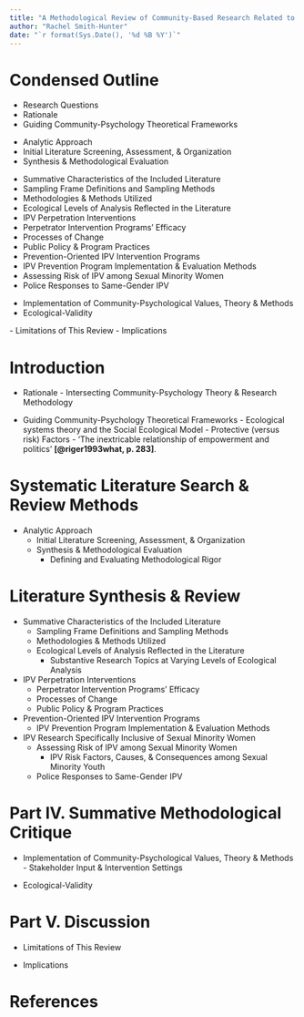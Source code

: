 ```yaml
---
title: "A Methodological Review of Community-Based Research Related to Intimate Partner Violence"
author: "Rachel Smith-Hunter"
date: "`r format(Sys.Date(), '%d %B %Y')`"
---
```


# Condensed Outline {.shrink}

\textsc{\textcolor{mnblue}{Introduction}} <!-- Part I. -->

- Research Questions
- Rationale
- Guiding Community-Psychology Theoretical Frameworks

\textsc{\textcolor{mnblue}{Systematic Literature Search \& Review Methods}} <!-- Part II. -->

- Analytic Approach
- Initial Literature Screening, Assessment, \& Organization
- Synthesis & Methodological Evaluation

\textsc{\textcolor{mnblue}{Literature Synthesis \& Review}}  <!-- Part III. -->

- Summative Characteristics of the Included Literature
- Sampling Frame Definitions and Sampling Methods
- Methodologies & Methods Utilized
- Ecological Levels of Analysis Reflected in the Literature
- IPV Perpetration Interventions
- Perpetrator Intervention Programs' Efficacy
- Processes of Change
- Public Policy & Program Practices
- Prevention-Oriented IPV Intervention Programs
- IPV Prevention Program Implementation & Evaluation Methods
- Assessing Risk of IPV among Sexual Minority Women
- Police Responses to Same-Gender IPV

\textsc{\textcolor{mnblue}{Summative Methodological Critique}} <!-- Part IV. -->

- Implementation of Community-Psychological Values, Theory \& Methods
- Ecological-Validity

\textsc{\textcolor{mnblue}{Discussion}} <!-- Part V. -->
- Limitations of This Review
- Implications

# Introduction <!-- PART I. -->

- Rationale
        - Intersecting Community-Psychology Theory \& Research Methodology

- Guiding Community-Psychology Theoretical Frameworks
        - Ecological systems theory and the Social Ecological Model
        - Protective (versus risk) Factors
        - 'The inextricable relationship of empowerment and politics' **[@riger1993what, p. 283]**.


# Systematic Literature Search \& Review Methods <!-- PART II. -->

- Analytic Approach
    - Initial Literature Screening, Assessment, \& Organization
    - Synthesis & Methodological Evaluation
        - Defining and Evaluating Methodological Rigor


# Literature Synthesis \& Review <!-- PART III. --> {.shrink}

- Summative Characteristics of the Included Literature
    - Sampling Frame Definitions and Sampling Methods
    - Methodologies & Methods Utilized
    - Ecological Levels of Analysis Reflected in the Literature
        - Substantive Research Topics at Varying Levels of Ecological Analysis

- IPV Perpetration Interventions
    - Perpetrator Intervention Programs' Efficacy
    - Processes of Change
    - Public Policy & Program Practices

- Prevention-Oriented IPV Intervention Programs
    - IPV Prevention Program Implementation & Evaluation Methods

- IPV Research Specifically Inclusive of Sexual Minority Women
    - Assessing Risk of IPV among Sexual Minority Women
        - IPV Risk Factors, Causes, \& Consequences among Sexual Minority Youth
    - Police Responses to Same-Gender IPV

# Part IV. Summative Methodological Critique <!-- PART IV. -->

- Implementation of Community-Psychological Values, Theory \& Methods
        - Stakeholder Input \& Intervention Settings

- Ecological-Validity

# Part V. Discussion <!-- PART V. -->

- Limitations of This Review

- Implications

# References {.allowframebreaks}
\refs
